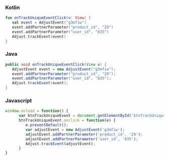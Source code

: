 <Tabs>
<Tab sync="kotlin">

### Kotlin

```kotlin
fun onTrackUniqueEventClick(v: View) {
   val event = AdjustEvent("g3mfiw")
   event.addPartnerParameter("product_id", "29")
   event.addPartnerParameter("user_id", "835")
   Adjust.trackEvent(event)
}
```

</Tab>

<Tab sync="java">

### Java

```java
public void onTrackUniqueEventClick(View v) {
   AdjustEvent event = new AdjustEvent("g3mfiw");
   event.addPartnerParameter("product_id", "29");
   event.addPartnerParameter("user_id", "835");
   Adjust.trackEvent(event);
}
```
</Tab>

<Tab sync="js">

### Javascript

```js
window.onload = function() {
      var btnTrackUniqueEvent = document.getElementById('btnTrackUniqueEvent')
      btnTrackUniqueEvent.onclick = function(e) {
         e.preventDefault();
         var adjustEvent = new AdjustEvent('g3mfiw');
         adjustEvent.addPartnerParameter('product_id', '29');
         adjustEvent.addPartnerParameter('user_id', '835');
         Adjust.trackEvent(adjustEvent);
      }
}
```

</Tab>
</Tabs>
